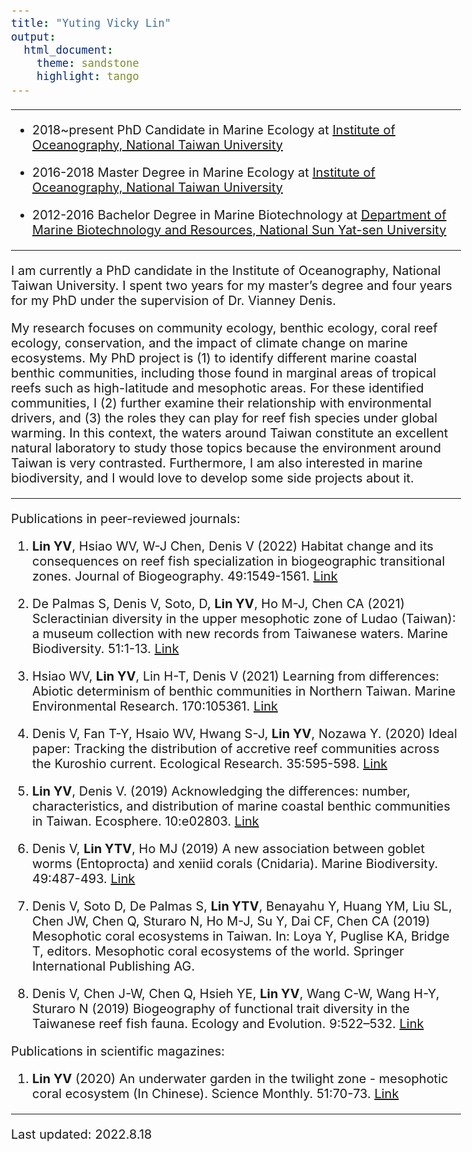 ```yaml
---
title: "Yuting Vicky Lin"
output: 
  html_document:
    theme: sandstone
    highlight: tango
---
```


<style type="text/css">
  body{
  font-size: 15pt;
}
</style>

***

* 2018~present PhD Candidate in Marine Ecology at [Institute of Oceanography, National Taiwan University](http://www.oc.ntu.edu.tw/oceng/)

* 2016-2018 Master Degree in Marine Ecology at [Institute of Oceanography, National Taiwan University](http://www.oc.ntu.edu.tw/oceng/)

* 2012-2016 Bachelor Degree in Marine Biotechnology at [Department of Marine Biotechnology and Resources, National Sun Yat-sen University](https://mbr.nsysu.edu.tw/?Lang=en)
 
***

I am currently a PhD candidate in the Institute of Oceanography, National Taiwan University. I spent two years for my master's degree and four years for my PhD under the supervision of Dr. Vianney Denis.

My research focuses on community ecology, benthic ecology, coral reef ecology, conservation, and the impact of climate change on marine ecosystems. My PhD project is (1) to identify different marine coastal benthic communities, including those found in marginal areas of tropical reefs such as high-latitude and mesophotic areas. For these identified communities, I (2) further examine their relationship with environmental drivers, and (3) the roles they can play for reef fish species under global warming. In this context, the waters around Taiwan constitute an excellent natural laboratory to study those topics because the environment around Taiwan is very contrasted. Furthermore, I am also interested in marine biodiversity, and I would love to develop some side projects about it.

***

Publications in peer-reviewed journals:

1.	**Lin YV**, Hsiao WV, W-J Chen, Denis V (2022) Habitat change and its consequences on reef fish specialization in biogeographic transitional zones. Journal of Biogeography. 49:1549-1561. [Link](https://onlinelibrary.wiley.com/doi/full/10.1111/jbi.14450)

2.	De Palmas S, Denis V, Soto, D, **Lin YV**, Ho M-J, Chen CA (2021) Scleractinian diversity in the upper mesophotic zone of Ludao (Taiwan): a museum collection with new records from Taiwanese waters. Marine Biodiversity. 51:1-13. [Link](https://link.springer.com/article/10.1007/s12526-021-01210-y)

3.	Hsiao WV, **Lin YV**, Lin H-T, Denis V (2021) Learning from differences: Abiotic determinism of benthic communities in Northern Taiwan. Marine Environmental Research. 170:105361. [Link](https://www.sciencedirect.com/science/article/pii/S0141113621001173)

4.	Denis V, Fan T-Y, Hsaio WV, Hwang S-J, **Lin YV**, Nozawa Y. (2020) Ideal paper: Tracking the distribution of accretive reef communities across the Kuroshio current. Ecological Research. 35:595-598.  [Link](https://esj-journals.onlinelibrary.wiley.com/doi/full/10.1111/1440-1703.12128?af=R)

5.	**Lin YV**, Denis V. (2019) Acknowledging the differences: number, characteristics, and distribution of marine coastal benthic communities in Taiwan. Ecosphere. 10:e02803.  [Link](https://esajournals.onlinelibrary.wiley.com/doi/10.1002/ecs2.2803)

6.	Denis V, **Lin YTV**, Ho MJ (2019) A new association between goblet worms (Entoprocta) and xeniid corals (Cnidaria). Marine Biodiversity. 49:487-493. [Link](https://link.springer.com/article/10.1007/s12526-017-0766-4)

7.	Denis V, Soto D, De Palmas S, **Lin YTV**, Benayahu Y, Huang YM, Liu SL, Chen JW, Chen Q, Sturaro N, Ho M-J, Su Y, Dai CF, Chen CA (2019) Mesophotic coral ecosystems in Taiwan. In: Loya Y, Puglise KA, Bridge T, editors. Mesophotic coral ecosystems of the world. Springer International Publishing AG. 

8.	Denis V, Chen J-W, Chen Q, Hsieh YE, **Lin YV**, Wang C-W, Wang H-Y, Sturaro N (2019) Biogeography of functional trait diversity in the Taiwanese reef fish fauna. Ecology and Evolution. 9:522–532. 
[Link](https://onlinelibrary.wiley.com/doi/full/10.1002/ece3.4771)

Publications in scientific magazines:

1.	**Lin YV** (2020) An underwater garden in the twilight zone - mesophotic coral ecosystem (In Chinese). Science Monthly. 51:70-73. [Link](https://www.scimonth.com.tw/archives/4327)


***
Last updated: 2022.8.18





